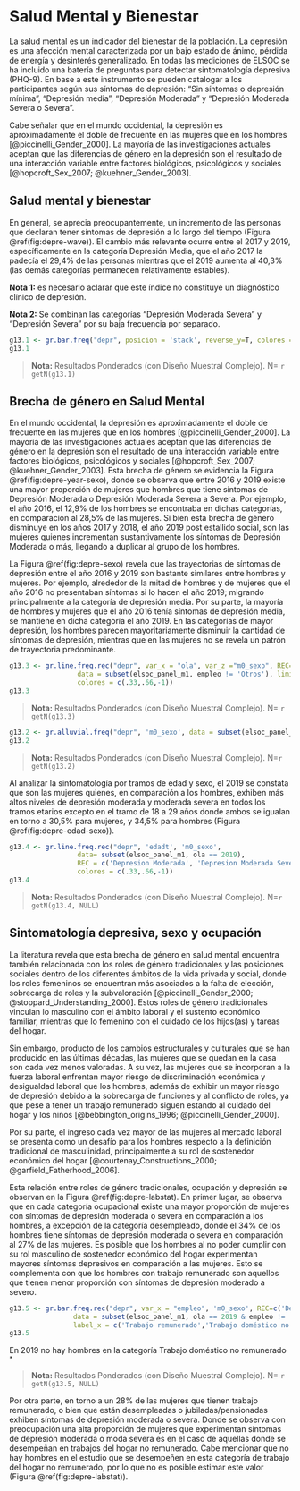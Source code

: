 # Salud Mental y Bienestar 

La salud mental es un indicador del bienestar de la población. La depresión es una afección mental caracterizada por un bajo estado de ánimo, pérdida de energía y desinterés generalizado. En todas las mediciones de ELSOC se ha incluido una batería de preguntas para detectar sintomatología depresiva (PHQ-9). En base a este instrumento se pueden catalogar a los participantes según sus síntomas de depresión: “Sin síntomas o depresión mínima”, “Depresión media”, “Depresión Moderada” y “Depresión Moderada Severa o Severa”.

Cabe señalar que en el mundo occidental, la depresión es aproximadamente el doble de frecuente en las mujeres que en los hombres [@piccinelli_Gender_2000]. La mayoría de las investigaciones actuales aceptan que las diferencias de género en la depresión son el resultado de una interacción variable entre factores biológicos, psicológicos y sociales [@hopcroft_Sex_2007; @kuehner_Gender_2003].  

## Salud mental y bienestar

En general, se aprecia preocupantemente, un incremento de las personas que declaran tener síntomas de depresión a lo largo del tiempo (Figura \@ref(fig:depre-wave)). El cambio más relevante ocurre entre el 2017 y 2019, específicamente en la categoría Depresión Media, que el año 2017 la padecía el 29,4% de las personas mientras que el 2019 aumenta al 40,3% (las demás categorías permanecen relativamente estables). 

**Nota 1:** es necesario aclarar que este índice no constituye un diagnóstico clínico de depresión. 

**Nota 2:** Se combinan las categorías "Depresión Moderada Severa" y "Depresión Severa" por su baja frecuencia por separado.

<!-- ### 13.1 Síntomas de Depresión, según Ola del Estudio -->
```r
g13.1 <- gr.bar.freq("depr", posicion = 'stack', reverse_y=T, colores = c(0,.85,1))
g13.1
```


>**Nota:** Resultados Ponderados (con Diseño Muestral Complejo). N= `r getN(g13.1)`

## Brecha de género en Salud Mental

En el mundo occidental, la depresión es aproximadamente el doble de frecuente en las mujeres que en los hombres [@piccinelli_Gender_2000]. La mayoría de las investigaciones actuales aceptan que las diferencias de género en la depresión son el resultado de una interacción variable entre factores biológicos, psicológicos y sociales [@hopcroft_Sex_2007; @kuehner_Gender_2003]. Esta brecha de género se evidencia la Figura \@ref(fig:depre-year-sexo), donde se observa que entre 2016 y 2019 existe una mayor proporción de mujeres que hombres que tiene síntomas de Depresión Moderada o Depresión Moderada Severa a Severa.  Por ejemplo, el año 2016, el 12,9% de los hombres se encontraba en dichas categorías, en comparación al 28,5% de las mujeres. Si bien esta brecha de género disminuye en los años 2017 y 2018, el año 2019 post estallido social, son las mujeres quienes incrementan sustantivamente los síntomas de Depresión Moderada o más, llegando a duplicar al grupo de los hombres.


La Figura \@ref(fig:depre-sexo) revela que las trayectorias de síntomas de depresión entre el año 2016 y 2019 son bastante similares entre hombres y mujeres. Por ejemplo, alrededor de la mitad de hombres y de mujeres que el año 2016 no presentaban síntomas si lo hacen el año 2019; migrando principalmente a la categoría de depresión media. Por su parte, la mayoría de hombres y mujeres que el año 2016 tenía síntomas de depresión media, se mantiene en dicha categoría el año 2019. En las categorías de mayor depresión, los hombres parecen mayoritariamente disminuir la cantidad de síntomas de depresión, mientras que en las mujeres no se revela un patrón de trayectoria predominante.



<!-- ### 13.2 Sintomatología Depresiva por año, según sexo. Porcentaje con síntomas de "Depresion Moderada" o "Depresion Moderada Severa a Severa".  -->
```r
g13.3 <- gr.line.freq.rec("depr", var_x = "ola", var_z ="m0_sexo", REC=c('Depresion Moderada', 'Depresion Moderada Severa a Severa'),
                 data = subset(elsoc_panel_m1, empleo != 'Otros'), limits_y = c(0,.5),
                 colores = c(.33,.66,-1))
g13.3   
```
>**Nota:** Resultados Ponderados (con Diseño Muestral Complejo). N= `r getN(g13.3)` 

<!-- ### 13.3 Cambios en Síntomas de depresión entre años 2016 y 2019, según sexo -->
```r
g13.2 <- gr.alluvial.freq("depr", 'm0_sexo', data = subset(elsoc_panel_m1, ola==2016 |ola == 2019), reverse_y = T,  colores = c(0,.85,1), posicion_leyenda = 'top')
g13.2
```

>**Nota:** Resultados Ponderados (con Diseño Muestral Complejo). N=`r getN(g13.2)` 

Al analizar la sintomatología por tramos de edad y sexo, el 2019 se constata que son las mujeres quienes, en comparación a los hombres, exhiben más altos niveles de depresión moderada y moderada severa en todos los tramos etarios excepto en el tramo de 18 a 29 años donde ambos se igualan en torno a 30,5% para mujeres, y 34,5% para hombres  (Figura \@ref(fig:depre-edad-sexo)).

<!-- ### 13.4 Síntomas de Depresión según tramos de edad y sexo (2019). Porcentaje con síntomas de "Depresion Moderada" o "Depresion Moderada Severa a Severa". -->
```r
g13.4 <- gr.line.freq.rec("depr", 'edadt', 'm0_sexo',
                 data= subset(elsoc_panel_m1, ola == 2019),
                 REC = c('Depresion Moderada', 'Depresion Moderada Severa a Severa'), limits_y = c(0,0.5),
                 colores = c(.33,.66,-1))
g13.4   
```

>**Nota:** Resultados Ponderados (con Diseño Muestral Complejo). N=`r getN(g13.4, NULL)` 

## Sintomatología depresiva, sexo y ocupación

La literatura revela que esta brecha de género en salud mental encuentra también relacionada con los roles de género tradicionales y las posiciones sociales dentro de los diferentes ámbitos de la vida privada y social, donde los roles femeninos se encuentran más asociados a la falta de elección, sobrecarga de roles y la subvaloración [@piccinelli_Gender_2000; @stoppard_Understanding_2000]. Estos roles de género tradicionales vinculan lo masculino con el ámbito laboral y el sustento económico familiar, mientras que lo femenino con el cuidado de los hijos(as) y tareas del hogar.


Sin embargo, producto de los cambios estructurales y culturales que se han producido en las últimas décadas, las mujeres que se quedan en la casa son cada vez menos valoradas. A su vez, las mujeres que se incorporan a la fuerza laboral enfrentan mayor riesgo de discriminación económica y desigualdad laboral que los hombres, además de exhibir un mayor riesgo de depresión debido a la sobrecarga de funciones y al conflicto de roles, ya que pese a tener un trabajo remunerado siguen estando al cuidado del hogar y los niños [@bebbington_origins_1996; @piccinelli_Gender_2000].


Por su parte, el ingreso cada vez mayor de las mujeres al mercado laboral se presenta como un desafío para los hombres respecto a la definición tradicional de masculinidad, principalmente a su rol de sostenedor económico del hogar [@courtenay_Constructions_2000; @garfield_Fatherhood_2006].


Esta relación entre roles de género tradicionales, ocupación y depresión se observan en la Figura \@ref(fig:depre-labstat). En primer lugar, se observa que en cada categoría ocupacional existe una mayor proporción de mujeres con síntomas de depresión moderada o severa en comparación a los hombres, a excepción de la categoría desempleado, donde el 34% de los hombres tiene síntomas de depresión moderada o severa en comparación al 27% de las mujeres. Es posible que los hombres al no poder cumplir con su rol masculino de sostenedor económico del hogar experimentan mayores síntomas depresivos en comparación a las mujeres. Esto se complementa con que los hombres con trabajo remunerado son aquellos que tienen menor proporción con síntomas de depresión moderado a severo.

<!-- ### 13.5 Síntomas de Depresión según categoría ocupacional (año 2019). Porcentaje con síntomas de "Depresion Moderada" o "Depresion Moderada Severa a Severa". -->
```r
g13.5 <- gr.bar.freq.rec("depr", var_x = "empleo", 'm0_sexo', REC=c('Depresion Moderada', 'Depresion Moderada Severa a Severa'), 
                data = subset(elsoc_panel_m1, ola == 2019 & empleo != 'Otras categorías'), expand = T,
                label_x = c('Trabajo remunerado','Trabajo doméstico no remunerado*','Desempleado/a', 'Jubilado/a o pensionado/a'))
g13.5
```

En 2019 no hay hombres en la categoría Trabajo doméstico no remunerado $^{*}$

>**Nota:** Resultados Ponderados (con Diseño Muestral Complejo). N= `r getN(g13.5, NULL)`

Por otra parte, en torno a un 28% de las mujeres que tienen trabajo remunerado, o bien que están desempleadas o jubiladas/pensionadas exhiben síntomas de depresión moderada o severa. Donde se observa con preocupación una alta proporción de mujeres que experimentan síntomas de depresión moderada o moda severa es en el caso de aquellas donde se desempeñan en trabajos del hogar no remunerado. Cabe mencionar que no hay hombres en el estudio que se desempeñen en esta categoría de trabajo del hogar no remunerado, por lo que no es posible estimar este valor (Figura \@ref(fig:depre-labstat)).

